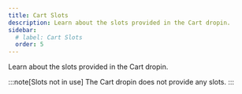 ```yaml
---
title: Cart Slots
description: Learn about the slots provided in the Cart dropin.
sidebar:
  # label: Cart Slots
  order: 5
---
```


Learn about the slots provided in the Cart dropin.

:::note[Slots not in use]
The Cart dropin does not provide any slots.
:::
